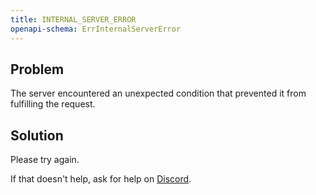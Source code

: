 ```yaml
---
title: INTERNAL_SERVER_ERROR
openapi-schema: ErrInternalServerError
---
```


## Problem

The server encountered an unexpected condition that prevented it from fulfilling the request.

## Solution

Please try again.

If that doesn't help, ask for help on [Discord](https://openstatus.dev/discord).